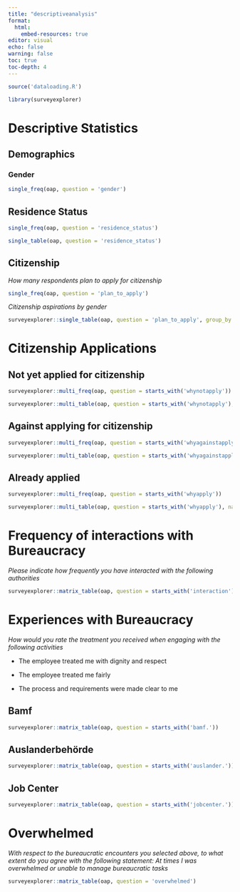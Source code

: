 ```yaml
---
title: "descriptiveanalysis"
format: 
  html: 
    embed-resources: true
editor: visual
echo: false
warning: false
toc: true
toc-depth: 4
---
```


```r
source('dataloading.R')

library(surveyexplorer)
```

# Descriptive Statistics

## Demographics

### Gender

```r
single_freq(oap, question = 'gender')


```

## Residence Status

```r
single_freq(oap, question = 'residence_status')

```

```r
single_table(oap, question = 'residence_status')

```

## Citizenship

*How many respondents plan to apply for citizenship*

```r

single_freq(oap, question = 'plan_to_apply')
```

*Citizenship aspirations by gender*

```r
surveyexplorer::single_table(oap, question = 'plan_to_apply', group_by = 'gender', subgroups_to_exclude = 'Keine Angabe / anonymisiert')

```

# Citizenship Applications

## Not yet applied for citizenship

```r
surveyexplorer::multi_freq(oap, question = starts_with('whynotapply'))

```

```r
surveyexplorer::multi_table(oap, question = starts_with('whynotapply'), na.rm = TRUE)
```

## Against applying for citizenship

```r
surveyexplorer::multi_freq(oap, question = starts_with('whyagainstapply'))

```

```r
surveyexplorer::multi_table(oap, question = starts_with('whyagainstapply'), na.rm = TRUE)
```

## Already applied

```r
surveyexplorer::multi_freq(oap, question = starts_with('whyapply'))

```

```r
surveyexplorer::multi_table(oap, question = starts_with('whyapply'), na.rm = TRUE)
```

# Frequency of interactions with Bureaucracy

*Please indicate how frequently you have interacted with the following authorities*

```r
surveyexplorer::matrix_table(oap, question = starts_with('interaction')) 
```

# Experiences with Bureaucracy

*How would you rate the treatment you received when engaging with the following activities*

-   The employee treated me with dignity and respect

-   The employee treated me fairly 

-   The process and requirements were made clear to me

## Bamf

```r
surveyexplorer::matrix_table(oap, question = starts_with('bamf.'))

```

## Auslanderbehörde

```r
surveyexplorer::matrix_table(oap, question = starts_with('auslander.'))

```

## Job Center

```r
surveyexplorer::matrix_table(oap, question = starts_with('jobcenter.'))

```

# Overwhelmed

*With respect to the bureaucratic encounters you selected above, to what extent do you agree with the following statement: At times I was overwhelmed or unable to manage bureaucratic tasks* 

```r
surveyexplorer::matrix_table(oap, question = 'overwhelmed')

```
